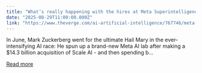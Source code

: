 ```yaml
---
title: "What’s really happening with the hires at Meta Superintelligence Labs"
date: "2025-08-29T11:00:00.000Z"
link: "https://www.theverge.com/ai-artificial-intelligence/767746/meta-ai-superintelligence-lab-departures-scale-zuckerberg-memo"
---
```


In June, Mark Zuckerberg went for the ultimate Hail Mary in the ever-intensifying AI race: He spun up a brand-new Meta AI lab after making a $14.3 billion acquisition of Scale AI - and then spending b...

[Read more](https://www.theverge.com/ai-artificial-intelligence/767746/meta-ai-superintelligence-lab-departures-scale-zuckerberg-memo)
